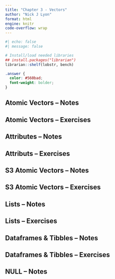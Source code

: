 ```yaml
---
title: "Chapter 3 - Vectors"
author: "Nick J Lyon"
format: html
engine: knitr
code-overflow: wrap
---
```


```r
#| echo: false
#| message: false

# Install/load needed libraries
## install.packages("librarian")
librarian::shelf(lobstr, bench)
```

```scss
.answer { 
  color: #560bad;
  font-weight: bolder;
}
```

## Atomic Vectors -- Notes



## Atomic Vectors -- Exercises



## Attributes -- Notes



## Attributs -- Exercises



## S3 Atomic Vectors -- Notes



## S3 Atomic Vectors -- Exercises



## Lists -- Notes



## Lists -- Exercises



## Dataframes & Tibbles -- Notes



## Dataframes & Tibbles -- Exercises



## NULL -- Notes



